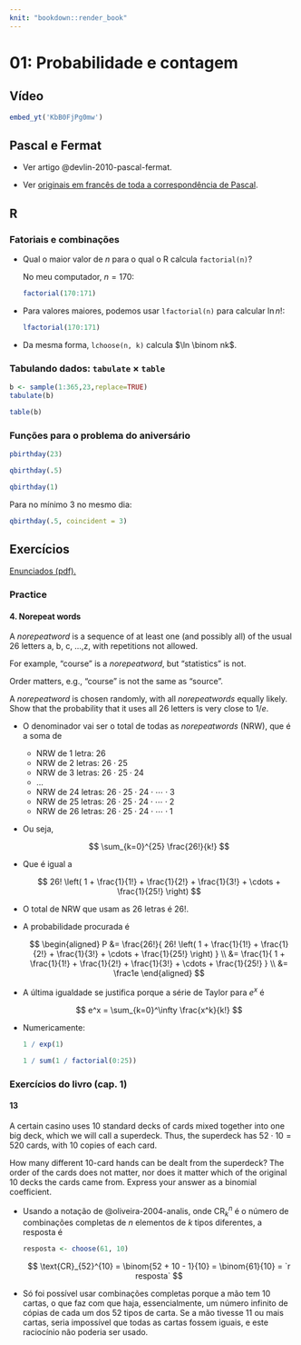 ```yaml
---
knit: "bookdown::render_book"
---
```


# 01: Probabilidade e contagem {-}

## Vídeo {-}

```r
embed_yt('KbB0FjPg0mw')
```

## Pascal e Fermat {-}

* Ver artigo @devlin-2010-pascal-fermat.

* Ver [originais em francês de toda a correspondência de Pascal](https://gallica.bnf.fr/ark:/12148/bpt6k69975r.image.r=Blaise+Pascal.f233.langFR).

## R {-}

### Fatoriais e combinações {-}

* Qual o maior valor de $n$ para o qual o R calcula `factorial(n)`?

  No meu computador, $n = 170$:
  
    ```r
    factorial(170:171)
    ```
  
* Para valores maiores, podemos usar `lfactorial(n)` para calcular $\ln n!$:

    ```r
    lfactorial(170:171)
    ```

* Da mesma forma, `lchoose(n, k)` calcula $\ln \binom nk$.


### Tabulando dados: `tabulate` $\times$ `table` {-}

```r
b <- sample(1:365,23,replace=TRUE)
tabulate(b)
```

```r
table(b)
```


### Funções para o problema do aniversário {-}

```r
pbirthday(23)
```

```r
qbirthday(.5)
```

```r
qbirthday(1)
```

Para no mínimo $3$ no mesmo dia:

```r
qbirthday(.5, coincident = 3)
```


## Exercícios {-}

[Enunciados (pdf).](https://projects.iq.harvard.edu/files/stat110/files/strategic_practice_and_homework_1.pdf)

### Practice {-}

#### 4. Norepeat words {-}

::: {.rmdbox latex=1}

A *norepeatword* is a sequence of at least one (and possibly all) of the usual $26$ letters a, b, c, ...,z, with repetitions not allowed.

For example, “course” is a *norepeatword*, but “statistics” is not.

Order matters, e.g., “course” is not the same as “source”.

A *norepeatword* is chosen randomly, with all *norepeatwords* equally likely. Show that the probability that it uses all $26$ letters is very close to $1/e$.

:::

* O denominador vai ser o total de todas as *norepeatwords* (NRW), que é a soma de

  * NRW de $1$ letra: $26$
  * NRW de $2$ letras: $26 \cdot 25$
  * NRW de $3$ letras: $26 \cdot 25 \cdot 24$
  * $\dots$
  * NRW de $24$ letras: $26 \cdot 25 \cdot 24 \cdot \cdots \cdot 3$
  * NRW de $25$ letras: $26 \cdot 25 \cdot 24 \cdot \cdots \cdot 2$
  * NRW de $26$ letras: $26 \cdot 25 \cdot 24 \cdot \cdots \cdot 1$
  
* Ou seja,

  $$
  \sum_{k=0}^{25} \frac{26!}{k!}
  $$
  
* Que é igual a

  $$
  26! 
  \left( 
  1 + \frac{1}{1!} + \frac{1}{2!} + \frac{1}{3!} + \cdots + \frac{1}{25!} 
  \right)
  $$
  
* O total de NRW que usam as $26$ letras é $26!$.

* A probabilidade procurada é

  $$
  \begin{aligned}
  P 
  &= 
  \frac{26!}{
  26! 
  \left( 
  1 + \frac{1}{1!} + \frac{1}{2!} + \frac{1}{3!} + \cdots + \frac{1}{25!} 
  \right)
  } \\
  &=
  \frac{1}{
  1 + \frac{1}{1!} + \frac{1}{2!} + \frac{1}{3!} + \cdots + \frac{1}{25!} 
  } \\
  &= \frac1e
  \end{aligned}
  $$

* A última igualdade se justifica porque a série de Taylor para $e^x$ é

  $$
  e^x = \sum_{k=0}^\infty \frac{x^k}{k!}
  $$
  
* Numericamente:

    ```r
    1 / exp(1)
    ```

    ```r
    1 / sum(1 / factorial(0:25))
    ```


### Exercícios do livro (cap. $1$) {-}

#### 13 {-}

::: {.rmdbox latex=1}

A certain casino uses $10$ standard decks of cards mixed together into one big deck, which we will call a superdeck. Thus, the superdeck has $52 \cdot 10 = 520$ cards, with $10$ copies of each card. 

How many different $10$-card hands can be dealt from the superdeck? The order of the cards does not matter, nor does it matter which of the original $10$ decks the cards came from. Express your answer as a binomial coefficient.

:::

* Usando a notação de @oliveira-2004-analis, onde $\text{CR}_k^n$ é o número de combinações completas de $n$ elementos de $k$ tipos diferentes, a resposta é

    ```r
    resposta <- choose(61, 10)
    ```
  
  $$
  \text{CR}_{52}^{10} = \binom{52 + 10 - 1}{10} = \binom{61}{10} =
  `r resposta`
  $$

* Só foi possível usar combinações completas porque a mão tem $10$ cartas, o que faz com que haja, essencialmente, um [número infinito de cópias de cada um dos $52$ tipos de carta]{.hl}. Se a mão tivesse $11$ ou mais cartas, seria impossível que todas as cartas fossem iguais, e este raciocínio não poderia ser usado.

